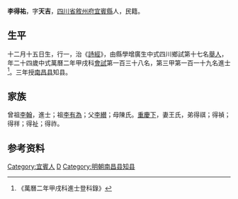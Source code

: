 {{明清人物信息框
| 姓名 = 李得祐
| 原名 =
| 圖片名稱= 
| 圖片大小 =
| 圖片說明 = 
| 最高職務 =
| 國家 = 大明 
| 爵位 =
| 籍貫 = [[四川省|四川省]][[敘州府|敘州府]][[宜賓縣|宜賓縣]]
| 族裔 = 
| 旗籍 = 
| 字號 = 
| 諡號 =
| 出生日期 = 十二月十五日
| 出生地點 =
| 逝世日期 = 
| 逝世地點 =
| 墓葬 =
| 配偶 = 王氏
| 親屬 = 曾祖[[李翰|李翰]]，祖[[李有為|李有為]]，父[[李纉|李纉]]，母陳氏
| 出身 =
* 萬曆二年甲戌科進士
| 經歷 =
| 著作 = 
}}
'''李得祐'''{{BD|1551年||1610年||}}，字'''天吉'''，[[四川省|四川省]][[敘州府|敘州府]][[宜賓縣|宜賓縣]]人，民籍。

==生平==
十二月十五日生，行一，治《[[詩經|詩經]]》，由縣學增廣生中式四川鄉試第十七名[[舉人|舉人]]，年二十四歲中式萬曆二年甲戌科[[會試|會試]]第一百三十八名，第三甲第一百一十九名進士<ref>《萬曆二年甲戌科進士登科錄》</ref>。三年授[[南昌县|南昌县]]知县。

==家族== 
曾祖[[李翰|李翰]]，進士；祖[[李有為|李有為]]；父[[李纉|李纉]]；母陳氏。[[重慶下|重慶下]]，妻王氏，弟得祺；得禎；得祥；得祉；得祚。

== 参考资料 ==
{{reflist}}

{{start box}}
{{s-off}}
{{s-before|[[林應訓|林應訓]]<br>}}
{{s-title|明朝南昌县知县|1574年-1580年}}
{{s-after|[[凌嗣音|凌嗣音]]<br>}}
{{end box}}

{{明朝人物小作品}}
{{萬曆二年甲戌科殿试金榜}}

{{Authority control}}
{{DEFAULTSORT:}}
[[Category:宜賓人|Category:宜賓人]]
[[Category:李姓|D]]
[[Category:明朝南昌县知县|Category:明朝南昌县知县]]